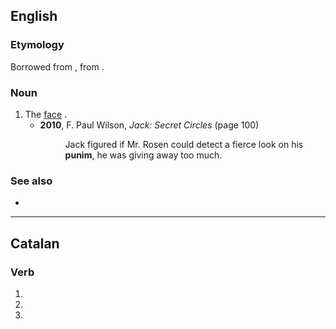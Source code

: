 ==English==

===Etymology===
Borrowed from {{bor|en|yi|פּנים|tr=ponem}}, from {{der|en|he|פָּנִים||tr=paním|face}}.

===Noun===
{{en-noun}}

# The [[face]] {{gloss|front part of the head}}.
#* '''2010''', F. Paul Wilson, ''Jack: Secret Circles'' (page 100)
#*: Jack figured if Mr. Rosen could detect a fierce look on his '''punim''', he was giving away too much.

===See also===
* {{l|en|poonam}}

----

==Catalan==

===Verb===
{{head|ca|verb form}}

# {{ca-verb form of|p=1|n=pl|t=pres|m=sub|punir}}
# {{ca-verb form of|p=1|n=pl|m=impr|punir}}
# {{ca-verb form of|p=1|n=pl|m=ind|t=pres|punir}}